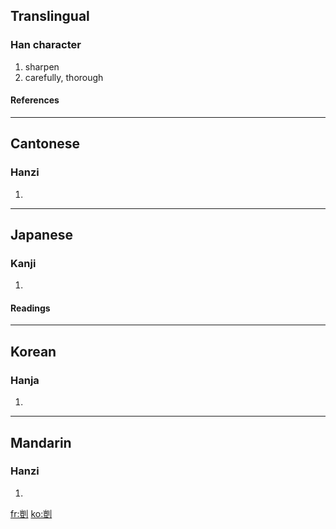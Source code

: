 {{see|剀}}

==Translingual==
===Han character===
{{Han char|rad=刀|as=10|sn=12|four=2210<sub>0</sub>|canj=山廿中弓 (UTLN)}}
# sharpen
# carefully, thorough
====References====
{{Han ref|kx=0142.450|dkj=02122|dj=0323.080|hdz=10350.070|uh=5274|ud=21108|bh=B3CF|bd=46031}}
----
==Cantonese==
===Hanzi===
{{yue-hanzi|jyut=|y=hoi2}}
# {{defn|Cantonese}}
----
==Japanese==
===Kanji===
{{ja-kanji|grade=|rs=刀10}}
# {{defn|Japanese}} 
====Readings====
{{ja-readings|on=[[がい]] (gai), [[かい]] (kai)|kun=[[きる]] (kiru), [[こする]] (kosuru)}}
----
==Korean==
===Hanja===
{{ko-hanja|hangeul=개|rv=gae|mr=kae}}
# {{defn|Korean}}
----
==Mandarin==
===Hanzi===
{{cmn-hanzi|sim=剀|pin=[[kǎi]] (kai3)|wg=k'ai<sup>3</sup>}}
# {{defn|Mandarin}}

[[fr:剴]]
[[ko:剴]]